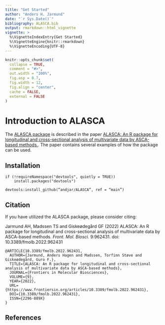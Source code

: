 ```yaml
---
title: "Get Started"
author: "Anders H. Jarmund"
date: "`r Sys.Date()`"
bibliography: ALASCA.bib
output: rmarkdown::html_vignette
vignette: >
  %\VignetteIndexEntry{Get Started}
  %\VignetteEngine{knitr::rmarkdown}
  %\VignetteEncoding{UTF-8}
---
```


```r
knitr::opts_chunk$set(
  collapse = TRUE,
  comment = "#>",
  out.width = "100%", 
  fig.asp = 0.7,
  fig.width = 12,
  fig.align = "center",
  cache = FALSE,
  external = FALSE
)
```

# Introduction to ALASCA

<script src="js/hideOutput.js"></script>
<style>
.showopt {
  background-color: #004c93;
  color: #FFFFFF; 
  width: 150px;
  height: 20px;
  text-align: center;
  vertical-align: middle !important;
  float: left;
  font-family: sans-serif;
  border-radius: 8px;
}

.showopt:hover {
    background-color: #dfe4f2;
    color: #004c93;
}

.showopttext::before{
  content: "Show/Hide Source"
}

pre.plot {
  background-color: white !important;
}
</style>

The [ALASCA package](https://andjar.github.io/ALASCA) is described in the paper [ALASCA: An R package for longitudinal and cross-sectional analysis of multivariate data by ASCA-based methods.](https://www.frontiersin.org/articles/10.3389/fmolb.2022.962431/full). The paper contains several examples of how the package can be used.

## Installation

```
if (!requireNamespace("devtools", quietly = TRUE))
    install.packages("devtools")

devtools:install_github(“andjar/ALASCA”, ref = “main”)
```

## Citation
If you have utilized the ALASCA package, please consider citing:

Jarmund AH, Madssen TS and Giskeødegård GF (2022) ALASCA: An R package for longitudinal and cross-sectional analysis of multivariate data by ASCA-based methods. *Front. Mol. Biosci.* 9:962431. doi: 10.3389/fmolb.2022.962431

```
@ARTICLE{10.3389/fmolb.2022.962431,
  AUTHOR={Jarmund, Anders Hagen and Madssen, Torfinn Støve and Giskeødegård, Guro F.},
  TITLE={ALASCA: An R package for longitudinal and cross-sectional analysis of multivariate data by ASCA-based methods},
  JOURNAL={Frontiers in Molecular Biosciences},
  VOLUME={9},
  YEAR={2022},
  URL={https://www.frontiersin.org/articles/10.3389/fmolb.2022.962431},       
  DOI={10.3389/fmolb.2022.962431},      
  ISSN={2296-889X}
}
```


## References